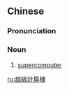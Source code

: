 {{also|超级计算机}}
==Chinese==
{{zh-forms|s=超级计算机|type=23}}

===Pronunciation===
{{zh-pron
|m=chāojí jìsuànjī
|cat=n
}}

===Noun===
{{zh-noun}}

# [[supercomputer]]

[[ru:超級計算機]]
